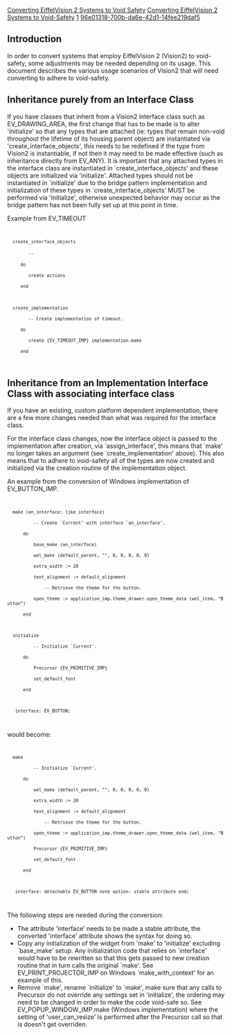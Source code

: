 [[Property:title|Converting EiffelVision 2 Systems to Void Safety]]
[[Property:link_title|Converting EiffelVision 2 Systems to Void-Safety]]
[[Property:weight|1]]
[[Property:uuid|96e01318-700b-da6e-42d1-14fee219daf5]]
==Introduction==

In order to convert systems that employ EiffelVision 2 (Vision2) to void-safety, some adjustments may be needed depending on its usage.  This document describes the various usage scenarios of Vision2 that will need converting to adhere to void-safety.

==Inheritance purely from an Interface Class==

If you have classes that inherit from a Vision2 interface class such as EV_DRAWING_AREA, the first change that has to be made is to alter 'initialize' so that any types that are attached (ie: types that remain non-void throughout the lifetime of its housing parent object) are instantiated via 'create_interface_objects', this needs to be redefined if the type from Vision2 is instantiable, if not then it may need to be made effective (such as inheritance directly from EV_ANY).  It is important that any attached types in the interface class are instantiated in `create_interface_objects' and these objects are initialized via 'initialize'.  Attached types should not be instantiated in `initialize' due to the bridge pattern implementation and initialization of these types in `create_interface_objects' MUST be performed via 'initialize', otherwise unexpected behavior may occur as the bridge pattern has not been fully set up at this point in time.

Example from EV_TIMEOUT
<code>
   create_interface_objects
         -- <Precursor>
      do
         create actions
      end
   
   create_implementation
         -- Create implementation of timeout.
      do
         create {EV_TIMEOUT_IMP} implementation.make
      end
</code>

==Inheritance from an Implementation Interface Class with associating interface class==

If you have an existing, custom platform dependent implementation, there are a few more changes needed than what was required for the interface class.

For the interface class changes, now the interface object is passed to the implementation after creation, via `assign_interface', this means that `make' no longer takes an argument (see `create_implementation' above).  This also means that to adhere to void-safety all of the types are now created and initialized via the creation routine of the implementation object.


An example from the conversion of Windows implementation of EV_BUTTON_IMP.

<code>
   make (an_interface: like interface) 
           -- Create `Current' with interface `an_interface'. 
       do 
           base_make (an_interface) 
           wel_make (default_parent, "", 0, 0, 0, 0, 0) 
           extra_width := 20 
           text_alignment := default_alignment 
               -- Retrieve the theme for the button. 
           open_theme := application_imp.theme_drawer.open_theme_data (wel_item, "Button") 
       end 

   initialize 
           -- Initialize `Current'. 
       do 
           Precursor {EV_PRIMITIVE_IMP} 
           set_default_font 
       end

    interface: EV_BUTTON;
</code>

would become: 

<code>
   make 
           -- Initialize `Current'. 
       do 
           wel_make (default_parent, "", 0, 0, 0, 0, 0) 
           extra_width := 20 
           text_alignment := default_alignment 
               -- Retrieve the theme for the button. 
           open_theme := application_imp.theme_drawer.open_theme_data (wel_item, "Button") 
           Precursor {EV_PRIMITIVE_IMP} 
           set_default_font 
       end

    interface: detachable EV_BUTTON note option: stable attribute end;
</code>

The following steps are needed during the conversion:

* The attribute 'interface' needs to be made a stable attribute, the converted 'interface' attribute shows the syntax for doing so.
* Copy any initialization of the widget from 'make' to 'initialize' excluding `base_make' setup.  Any initialization code that relies on `interface' would have to be rewritten so that this gets passed to new creation routine that in turn calls the original `make'.  See EV_PRINT_PROJECTOR_IMP on Windows `make_with_context' for an example of this.
* Remove `make', rename `initialize' to `make', make sure that any calls to Precursor do not override any settings set in 'initialize', the ordering may need to be changed in order to make the code void-safe so.  See EV_POPUP_WINDOW_IMP.make (Windows implementation) where the setting of 'user_can_resize' is performed after the Precursor call so that is doesn't get overriden.


